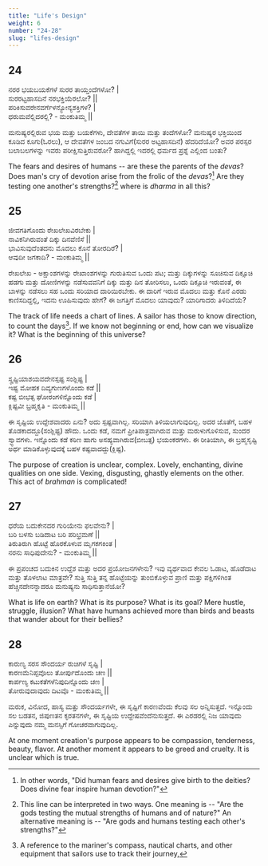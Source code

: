 ```yaml
---
title: "Life's Design"
weight: 6
number: "24-28"
slug: "lifes-design"
---
```


## 24
ನರರ ಭಯಬಯಕೆಗಳೆ ಸುರರ ತಾಯ್ತಂದೆಗಳೋ? |  
ಸುರರಟ್ಟಹಾಸದಿನೆ ನರಭಕ್ತಿಯೆರಲೋ? ||  
ಪರಿಕಿಸುವರೇನವರ್ಗೆಳನ್ಯೋನ್ಯಶಕ್ತಿಗಳ? |  
ಧರುಮವೆಲ್ಲಿದರಲ್ಲಿ? - ಮಂಕುತಿಮ್ಮ ||

ಮನುಷ್ಯರಲ್ಲಿರುವ ಭಯ ಮತ್ತು ಬಯಕೆಗಳು, ದೇವತೆಗಳ ತಾಯಿ ಮತ್ತು ತಂದೆಗಳೋ? ಮನುಷ್ಯರ ಭಕ್ತಿಯಿಂದ ಕೂಡಿದ ಕೂಗು(ಓರಲು), ಆ ದೇವತೆಗಳ ಜಂಬದ ನಗುವಿಗೆ(ಸುರರ ಅಟ್ಟಹಾಸದಿನೆ) ಹೆದರಿದೆಯೋ? ಅವರ ಪರಸ್ಪರ ಬಲಾಬಲಗಳನ್ನು ಇವರು ಪರೀಕ್ಷಿಸುತ್ತಿರುವರೋ? ಹಾಗಿದ್ದಲ್ಲಿ ಇದರಲ್ಲಿ ಧರ್ಮದ ಪ್ರಶ್ನೆ ಎಲ್ಲಿಂದ ಬಂತು?

The fears and desires of humans -- are these the parents of the *devas*? Does man's cry of devotion arise from the frolic of the *devas*?[^11] Are they testing one another's strengths?[^12] where is *dharma* in all this?

## 25
ಜೀವಗತಿಗೊಂದು ರೇಖಲೇಖವಿರಬೇಕು |  
ನಾವಿಕನಿಗಿರುವಂತೆ ದಿಕ್ಕು ದಿನವೆಣಿಸೆ ||  
ಭಾವಿಸುವುದೆಂತದನು ಮೊದಲು ಕೊನೆ ತೋರದಿರೆ? |  
ಆವುದೀ ಜಗಕಾದಿ? - ಮಂಕುತಿಮ್ಮ ||

ರೇಖಲೇಖ - ಅಕ್ಷಾಂಶಗಳನ್ನು ರೇಖಾಂಶಗಳನ್ನು ಗುರುತಿಸುವ ಒಂದು ಪಟ; ಮತ್ತು ದಿಕ್ಕುಗಳನ್ನು ಸೂಚಿಸುವ ದಿಕ್ಸೂಚಿ ಹಡಗು ಮತ್ತು ದೋಣಿಗಳನ್ನು ನಡೆಸುವವನಿಗೆ ದಿಕ್ಕು ಮತ್ತು ದಿನ ತೋರಿಸಲು, ಒಂದು ದಿಕ್ಸೂಚಿ ಇರುವಂತೆ, ಈ ಬಾಳನ್ನು ನಡೆಸಲು ಸಹ ಒಂದು ಸರಿಯಾದ ದಾರಿಯಿರಬೇಕು. ಈ ದಾರಿಗೆ ಇರುವ ಮೊದಲು ಮತ್ತು ಕೊನೆ ಎರಡು ಕಾಣಿಸದಿದ್ದಲ್ಲಿ, ಇದನು ಊಹಿಸುವುದು ಹೇಗೆ? ಈ ಜಗತ್ತಿಗೆ ಮೊದಲು ಯಾವುದು? ಯಾರಿಗಾದರು ತಿಳಿದಿದೆಯೆ?

The track of life needs a chart of lines. A sailor has those to know direction,  
to count the days[^13]. If we know not beginning or end, how can we visualize it? What is the beginning of this universe?

## 26
ಸೄಷ್ಟಿಯಾಶಯವದೇನಸ್ಪಷ್ಟ ಸಂಶ್ಲಿಷ್ಟ |  
ಇಷ್ಟ ಮೋಹಕ ದಿವ್ಯಗುಣಗಳೊಂದು ಕಡೆ ||  
ಕಷ್ಟ ಬೀಭತ್ಸ ಘೋರಂಗಳಿನ್ನೊಂದು ಕಡೆ |  
ಕ್ಲಿಷ್ಟವೀ ಬ್ರಹ್ಮಕೃತಿ - ಮಂಕುತಿಮ್ಮ ||

ಈ ಸೃಷ್ಟಿಯ ಉದ್ದೇಶವಾದರು ಏನು? ಅದು ಸ್ಪಷ್ಟವಾಗಿಲ್ಲ. ಸರಿಯಾಗಿ ತಿಳಿಯಲಾಗುವುದಿಲ್ಲ. ಅದರ ಜೊತೆಗೆ, ಬಹಳ ತೊಡಕಾದದ್ದೂ(ಸಂಶ್ಲಿಷ್ಟ) ಹೌದು. ಒಂದು ಕಡೆ, ನಮಗೆ ಪ್ರೀತಿಪಾತ್ರವಾಗಿರುವ ಮತ್ತು ಮರುಳುಗೊಳಿಸುವ, ಸುಂದರ ಸ್ವ್ಭಾವಗಳು. ಇನ್ನೊಂದು ಕಡೆ ಕಠಿಣ ಹಾಗು ಅಸಹ್ಯವಾಗಿರುವ(ಬೀಬತ್ಸ) ಭಯಂಕರಗಳು. ಈ ರೀತಿಯಾಗಿ, ಈ ಬ್ರಹ್ಮಸೃಷ್ಟಿ ಅರ್ಥ ಮಾಡಿಕೊಳ್ಳುವುದಕ್ಕೆ ಬಹಳ ಕಷ್ಟವಾದದ್ದು(ಕ್ಲಿಷ್ಟ).

The purpose of creation is unclear, complex. Lovely, enchanting, divine qualities on one side. Vexing, disgusting, ghastly elements on the other. This act of *brahman* is complicated!

## 27
ಧರೆಯ ಬದುಕೇನದರ ಗುರಿಯೇನು ಫಲವೇನು? |  
ಬರಿ ಬಳಸು ಬಡಿದಾಟ ಬರಿ ಪರಿಭ್ರಮಣೆ ||  
ತಿರುತಿರುಗಿ ಹೊಟ್ಟೆ ಹೊರಕೊಳುವ ಮೃಗಕಗಕಿಂತ |  
ನರನು ಸಾಧಿಪುದೇನು? - ಮಂಕುತಿಮ್ಮ ||

ಈ ಪ್ರಪಂಚದ ಬದುಕಿನ ಉದ್ದೆಶ ಮತ್ತು ಅದರ ಪ್ರಯೋಜನಗಳೇನು? ಇವು ವ್ಯರ್ಥವಾದ ಕೇವಲ ಓಡಾಟ, ಹೊಡೆದಾಟ ಮತ್ತು ತೊಳಲಾಟ ಮಾತ್ರವೇ? ಸುತ್ತಿ ಸುತ್ತಿ ತನ್ನ ಹೊಟ್ಟೆಯನ್ನು ತುಂಬಿಕೊಳ್ಳುವ ಪ್ರಾಣಿ ಮತ್ತು ಪಕ್ಷಿಗಳಿಗಿಂತ ಹೆಚ್ಚಿನದೇನನ್ನಾದರೂ ಮನುಷ್ಯನು ಸಾಧಿಸುತ್ತಾನೆಯೋ?

What is life on earth? What is its purpose? What is its goal? Mere hustle, struggle, illusion? What have humans achieved more than birds and beasts that wander about for their bellies?

## 28
ಕಾರುಣ್ಯ ಸರಸ ಸೌಂದರ್ಯ ರುಚಿಗಳೆ ಸೃಷ್ಟಿ |  
ಕಾರಣಮೆನಿಪ್ಪವೊಲು ತೋರ್ಪುದೊಂದು ಚಣ ||  
ಕಾರ್ಪಣ್ಯ ಕಟುಕತೆಗಳೆನಿಪುದಿನ್ನೊಂದು ಚಣ |  
ತೋರುವುದಾವುದು ದಿಟವೊ - ಮಂಕುತಿಮ್ಮ ||

ಮರುಕ, ವಿನೋದ, ಹಾಸ್ಯ ಮತ್ತು ಸೌಂದರ್ಯಗಳೇ, ಈ ಸೃಷ್ಟಿಗೆ ಕಾರಣವೆಂದು ಕೆಲವು ಸಲ ಅನ್ನಿಸುತ್ತದೆ. ಇನ್ನೊಂದು ಸಲ ಬಡತನ, ಜಿಪುಣತನ ಕೃರತನಗಳೇ, ಈ ಸೃಷ್ಟಿಯ ಉದ್ದೇಷವೆಂದೆನುಸುತ್ತದೆ. ಈ ಎರಡರಲ್ಲಿ ನಿಜ ಯಾವುದು ಎನ್ನುವುದು ನಮ್ಮ ಮನಸ್ಸಿಗೆ ಗೋಚರವಾಗುವುದಿಲ್ಲ.

At one moment creation's purpose appears to be compassion, tenderness, beauty, flavor. At another moment it appears to be greed and cruelty. It is unclear which is true.

[^11]: In other words, "Did human fears and desires give birth to the deities? Does divine fear inspire human devotion?"
[^12]: This line can be interpreted in two ways. One meaning is -- "Are the gods testing the mutual strengths of humans and of nature?" An alternative meaning is -- "Are gods and humans testing each other's strengths?"
[^13]: A reference to the mariner's compass, nautical charts, and other equipment that sailors use to track their journey,